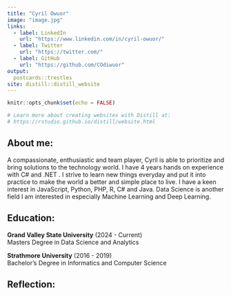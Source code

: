 ```yaml
---
title: "Cyril Owuor"
image: "image.jpg"
links:
  - label: LinkedIn
    url: "https://www.linkedin.com/in/cyril-owuor/"
  - label: Twitter
    url: "https://twitter.com/"
  - label: GitHub
    url: "https://github.com/COdiwuor"
output:
  postcards::trestles
site: distill::distill_website
---
```


```r
knitr::opts_chunk$set(echo = FALSE)

# Learn more about creating websites with Distill at:
# https://rstudio.github.io/distill/website.html

```



## About me:
A compassionate, enthusiastic and team player, Cyril is able to prioritize and bring solutions to the technology world. I have 4 years hands on experience with C# and .NET . I strive to learn new things everyday and put it into practice to make the world a better and simple place to live. I have a keen interest in JavaScript, Python, PHP, R, C# and Java. Data Science is another field I am interested in especially Machine Learning and Deep Learning.

## Education:
**Grand Valley State University** (2024 - Current)<br>
Masters Degree in Data Science and Analytics

**Strathmore University** (2016 - 2019)<br>
Bachelor's Degree in Informatics and Computer Science

## Reflection:
